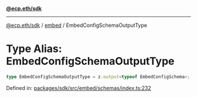 [**@ecp.eth/sdk**](../../index.mdx)

***

[@ecp.eth/sdk](/sdk-reference/index.mdx) / [embed](/sdk-reference/embed/index.mdx) / EmbedConfigSchemaOutputType

# Type Alias: EmbedConfigSchemaOutputType

```ts
type EmbedConfigSchemaOutputType = z.output<typeof EmbedConfigSchema>;
```

Defined in: [packages/sdk/src/embed/schemas/index.ts:232](https://github.com/ecp-eth/comments-monorepo/blob/main/packages/sdk/src/embed/schemas/index.ts#L232)
